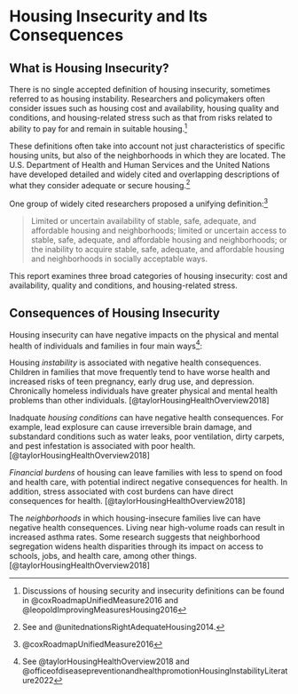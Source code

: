 # Housing Insecurity and Its Consequences

## What is Housing Insecurity?

There is no single accepted definition of housing insecurity, sometimes referred to as housing instability. Researchers and policymakers often consider issues such as housing cost and availability, housing quality and conditions, and housing-related stress such as that from risks related to ability to pay for and remain in suitable housing.[^housing_insecurity-1]

[^housing_insecurity-1]: Discussions of housing security and insecurity definitions can be found in @coxRoadmapUnifiedMeasure2016 and @leopoldImprovingMeasuresHousing2016

These definitions often take into account not just characteristics of specific housing units, but also of the neighborhoods in which they are located. The U.S. Department of Health and Human Services and the United Nations have developed detailed and widely cited and overlapping descriptions of what they consider adequate or secure housing.[^housing_insecurity-2]

[^housing_insecurity-2]: See and @unitednationsRightAdequateHousing2014.

One group of widely cited researchers proposed a unifying definition:[^housing_insecurity-3]

[^housing_insecurity-3]: @coxRoadmapUnifiedMeasure2016

> Limited or uncertain availability of stable, safe, adequate, and affordable housing and neighborhoods; limited or uncertain access to stable, safe, adequate, and affordable housing and neighborhoods; or the inability to acquire stable, safe, adequate, and affordable housing and neighborhoods in socially acceptable ways.

This report examines three broad categories of housing insecurity: cost and availability, quality and conditions, and housing-related stress.

## Consequences of Housing Insecurity

Housing insecurity can have negative impacts on the physical and mental health of individuals and families in four main ways[^housing_insecurity-4]:

[^housing_insecurity-4]: See @taylorHousingHealthOverview2018 and @officeofdiseasepreventionandhealthpromotionHousingInstabilityLiterature2022

Housing *instability* is associated with negative health consequences. Children in families that move frequently tend to have worse health and increased risks of teen pregnancy, early drug use, and depression. Chronically homeless individuals have greater physical and mental health problems than other individuals. [@taylorHousingHealthOverview2018]

Inadquate *housing conditions* can have negative health consequences. For example, lead explosure can cause irreversible brain damage, and substandard conditions such as water leaks, poor ventilation, dirty carpets, and pest infestation is associated with poor health. [@taylorHousingHealthOverview2018]

*Financial burdens* of housing can leave families with less to spend on food and health care, with potential indirect negative consequences for health. In addition, stress associated with cost burdens can have direct consequences for health. [@taylorHousingHealthOverview2018]

The *neighborhoods* in which housing-insecure families live can have negative health consequences. Living near high-volume roads can result in increased asthma rates. Some research suggests that neighborhood segregation widens health disparities through its impact on access to schools, jobs, and health care, among other things. [@taylorHousingHealthOverview2018]
